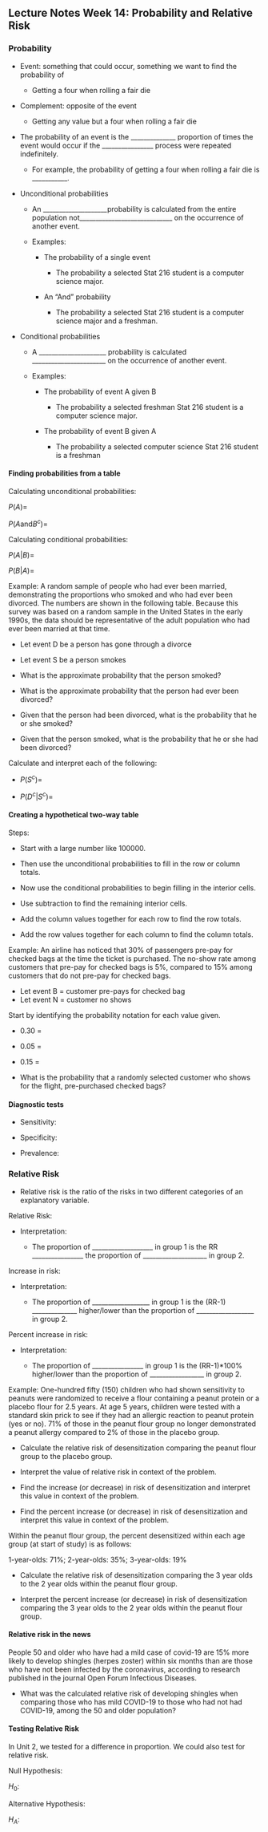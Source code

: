 ## Lecture Notes Week 14: Probability and Relative Risk 


\setstretch{1}

### Probability {-}

\setstretch{1.5}

* Event: something that could occur, something we want to find the probability of 

    * Getting a four when rolling a fair die

* Complement: opposite of the event

    * Getting any value but a four when rolling a fair die

* The probability of an event is the ______________ proportion of times the event would occur if the ________________ process were repeated indefinitely. 

    * For example, the probability of getting a four when rolling a fair die is ___________.
    
* Unconditional probabilities

    * An ____________________probability is calculated from the entire population not_____________________________ 
    on the occurrence of another event.
    
    * Examples:

        * The probability of a single event
        
            * The probability a selected Stat 216 student is a computer science major.
            
        * An “And” probability
        
            * The probability a selected Stat 216 student is a computer science major and a freshman.
            
* Conditional probabilities

    * A _____________________ probability is calculated
_______________________ on the occurrence of another event.

    * Examples:
        
        * The probability of event A given B
        
            * The probability a selected freshman Stat 216 student is a computer science major.

        * The probability of event B given A
        
            * The probability a selected computer science Stat 216 student is a freshman
            
\setstretch{1}
            
#### Finding probabilities from a table {-}

\begin{center}
\begin{tabular}{|c|c|c|c|} \hline
\hspace{0.8in} & \hspace{0.35in} $A$ \hspace{.35in} & \hspace{0.35in} $A^c$  \hspace{0.35in} & \hspace{0.3in} Total \hspace{0.3in} \\ 
& & & \\ \hline
$B$& $A$ and $B$ & $A^c$ and $B$ & Total $B$ \\ 
& & & \\ \hline
$B^c$& $A$ and $B^c$ & $A^c$ and $B^c$ & Total $B^c$ \\ 
& & & \\ \hline
Total & Total $A$ & Total $A^c$ & TOTAL \\ 
& & & \\ \hline
\end{tabular}
\end{center}
\vspace{.1in}
            
\setstretch{1.5}

Calculating unconditional probabilities:

$P(A)=$

\vspace{0.2in}

$P(A$and$B^c) =$

\vspace{0.2in}

Calculating conditional probabilities:


$P(A|B)=$

\vspace{0.2in}

$P(B|A) =$

\vspace{0.2in}

\setstretch{1}

Example: A random sample of people who had ever been married, demonstrating the proportions who smoked and who had ever been divorced. The numbers are shown in the following table. Because this survey was based on a random sample in the United States in the early 1990s, the data should be representative of the adult population who had ever been married at that time. 

* Let event D be a person has gone through a divorce

* Let event S be a person smokes

\begin{center}
\begin{tabular}{|c|c|c|c|} \hline
\hspace{0.8in} & \hspace{0.35in} Has divorced \hspace{.35in} & \hspace{0.35in} Has never divorced  \hspace{0.35in} & \hspace{0.3in} Total \hspace{0.3in} \\ 
& & & \\ \hline
Smokes & 238 & 247 & Total 485 \\ 
& & & \\ \hline
Does not smoke & 374 & 810 & Total 1184 \\ 
& & & \\ \hline
Total & 612 & Total 1057 & 1669 \\ 
& & & \\ \hline
\end{tabular}
\end{center}
\vspace{.1in}

* What is the approximate probability that the person smoked? 

\vspace{0.5in}

* What is the approximate probability that the person had ever been divorced? 

\vspace{0.5in}

* Given that the person had been divorced, what is the probability that he or she smoked? 

\vspace{0.5in}

* Given that the person smoked, what is the probability that he or she had been divorced? 

\vspace{0.5in}

Calculate and interpret each of the following:

\setstretch{1.5}

* $P(S^c)=$

\vspace{0.6in}

* $P(D^c|S^c)=$

\vspace{0.6in}

\setstretch{1}

#### Creating a hypothetical two-way table {-}

Steps:

* Start with a large number like 100000.  

* Then use the unconditional probabilities to fill in the row or column totals. 

* Now use the conditional probabilities to begin filling in the interior cells.  

* Use subtraction to find the remaining interior cells.

* Add the column values together for each row to find the row totals.

* Add the row values together for each column to find the column totals.

\newpage

Example:  An airline has noticed that 30\% of passengers pre-pay for checked bags at the time the ticket is purchased.  The no-show rate among customers that pre-pay for checked bags is 5\%, compared to 15\% among customers that do not pre-pay for checked bags.

* Let event B = customer pre-pays for checked bag
* Let event N = customer no shows

\setstretch{1.5}

Start by identifying the probability notation for each value given.

* 0.30 = 

\vspace{0.1in}

* 0.05 = 

\vspace{0.1in}

* 0.15 = 

\vspace{0.1in}

\setstretch{1}

\begin{center}
\begin{tabular}{|c|c|c|c|} \hline
\hspace{0.8in} & \hspace{0.35in} $B$ \hspace{.35in} & \hspace{0.35in} $B^c$  \hspace{0.35in} & \hspace{0.3in} Total \hspace{0.3in} \\ 
& & & \\ \hline
$N$& & & \\ 
& & & \\ \hline
$N^c$& & & \\ 
& & & \\ \hline
Total & & & 100,000 \\ 
& & & \\ \hline
\end{tabular}
\end{center}
\vspace{.1in}

* What is the probability that a randomly selected customer who shows for the flight, pre-purchased checked bags?

\vspace{1in}

#### Diagnostic tests {-}

* Sensitivity:

\vspace{0.3in}

* Specificity:

\vspace{0.3in}

* Prevalence:

\vspace{0.3in}

### Relative Risk {-}

* Relative risk is the ratio of the risks in two different categories of an explanatory variable.

Relative Risk:

\vspace{0.3in}

\setstretch{1.5}

* Interpretation:

    * The proportion of ___________________ in group 1 is the RR ________________ the proportion of ____________________ in group 2.

Increase in risk:

\vspace{0.3in}

* Interpretation:

    * The proportion of __________________ in group 1 is the    (RR-1) ______________ 
higher/lower than the proportion of __________________ in group 2.

Percent increase in risk:

\vspace{0.3in}

* Interpretation:

    * The proportion of ________________  in group 1 is the      (RR-1)*100% higher/lower than the proportion of _________________ in group 2.
    
\setstretch{1}

Example: One-hundred fifty (150) children who had shown sensitivity to peanuts were randomized to receive a flour containing a peanut protein or a placebo flour for 2.5 years. At age 5 years, children were tested with a standard skin prick to see if they had an allergic reaction to peanut protein (yes or no). 71% of those in the peanut flour group no longer demonstrated a peanut allergy compared to 2% of those in the placebo group.

* Calculate the relative risk of desensitization comparing the peanut flour group to the placebo group.

\vspace{0.8in}

* Interpret the value of relative risk in context of the problem.

\vspace{0.6in}

* Find the increase (or decrease) in risk of desensitization and interpret this value in context of the problem.

\vspace{1in}

* Find the percent increase (or decrease) in risk of desensitization and interpret this value in context of the problem.

\vspace{1in}

Within the peanut flour group, the percent desensitized within each age group (at start of study) is as follows:

1-year-olds: 71\%; 2-year-olds: 35\%; 3-year-olds: 19\%

* Calculate the relative risk of desensitization comparing the 3 year olds to the 2 year olds within the peanut flour group. 

\vspace{0.8in}

* Interpret the percent increase (or decrease) in risk of desensitization comparing the 3 year olds to the 2 year olds within the peanut flour group.

\vspace{0.8in}

#### Relative risk in the news {-}

People 50 and older who have had a mild case of covid-19 are 15\% more likely to develop shingles (herpes zoster) within six months than are those who have not been infected by the coronavirus, according to research published in the journal Open Forum Infectious Diseases.

* What was the calculated relative risk of developing shingles when comparing those who has mild COVID-19 to those who had not had COVID-19, among the 50 and older population?

\vspace{0.8in}

#### Testing Relative Risk {-}

In Unit 2, we tested for a difference in proportion.  We could also test for relative risk.

\setstretch{1.5}

Null Hypothesis:

$H_0:$

\vspace{0.2in}

Alternative Hypothesis:

$H_A:$

\vspace{0.2in}

\setstretch{1}


\newpage
